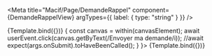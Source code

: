 

<Meta
    title="Macif/Page/DemandeRappel"
    component={DemandeRappelView}
    argTypes={{
        label: {
            type: "string"
        }
    }}
/>



<Canvas>
    <Story name="par défaut"
        args={{controller: new DemandeRappelControllerStub(action("onSubmit"), action("onChange"))}}>
        {Template.bind({})}
    </Story>
</Canvas>

<Canvas>
  <Story name="error"
         args={{controller: new DemandeRappelControllerStub(action("onSubmit"), action("onChange"), "ma superbe erreur")}}
         play={
           async ({args, canvasElement}) => {
             const canvas = within(canvasElement);
             await userEvent.click(canvas.getByText(/Envoyer ma demande/i));
             //await expect(args.onSubmit).toHaveBeenCalled();
           }
         }>
    {Template.bind({})}
  </Story>
</Canvas>